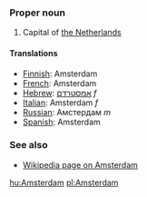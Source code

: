 ===Proper noun===
#Capital of [[The Netherlands|the Netherlands]]

====Translations====
*[[Finnish]]: Amsterdam
*[[French]]: Amsterdam
*[[Hebrew]]: [[אמסטרדם]] ''f''
*[[Italian]]: Amsterdam ''f''
*[[Russian]]: Амстердам ''m''
*[[Spanish]]: Amsterdam

===See also===
*[[w:Amsterdam|Wikipedia page on Amsterdam]]

[[hu:Amsterdam]]
[[pl:Amsterdam]]